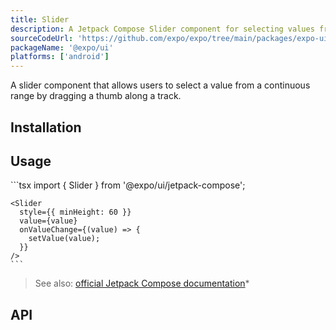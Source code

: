 ```yaml
---
title: Slider
description: A Jetpack Compose Slider component for selecting values from a range.
sourceCodeUrl: 'https://github.com/expo/expo/tree/main/packages/expo-ui'
packageName: '@expo/ui'
platforms: ['android']
---
```



A slider component that allows users to select a value from a continuous range by dragging a thumb along a track.

## Installation

<APIInstallSection />

## Usage

<Tabs>
  <Tab label="Android">
    <ContentSpotlight
      alt="Slider component on Android."
      src="/static/images/expo-ui/slider/android.png"
      className="max-w-[480px]"
    />
  </Tab>
  <Tab label="Code">
    ```tsx
    import { Slider } from '@expo/ui/jetpack-compose';

    <Slider
      style={{ minHeight: 60 }}
      value={value}
      onValueChange={(value) => {
        setValue(value);
      }}
    />
    ```

  </Tab>
</Tabs>

> See also: [official Jetpack Compose documentation](https://developer.android.com/develop/ui/compose/components/slider)\*

## API

<APISection packageName="expo-ui/jetpack-compose/slider" apiName="Slider" />
